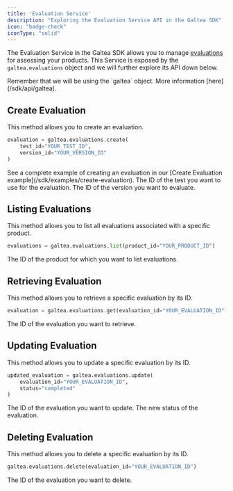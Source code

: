 ```yaml
---
title: 'Evaluation Service'
description: "Exploring the Evaluation Service API in the Galtea SDK"
icon: "badge-check"
iconType: "solid"
---
```


The Evaluation Service in the Galtea SDK allows you to manage [evaluations](/concepts/product/evaluation) for assessing your products.
This Service is exposed by the `galtea.evaluations` object and we will further explore its API down below.

<Info>
  Remember that we will be using the `galtea` object. More information [here](/sdk/api/galtea).
</Info>

## Create Evaluation

This method allows you to create an evaluation.

```python
evaluation = galtea.evaluations.create(
    test_id="YOUR_TEST_ID",
    version_id="YOUR_VERSION_ID"
)
```
<Info>
  See a complete example of creating an evaluation in our [Create Evaluation example](/sdk/examples/create-evaluation).
</Info>

<ResponseField name="test_id" type="string" required>
  The ID of the test you want to use for the evaluation.
</ResponseField>

<ResponseField name="version_id" type="string" required>
  The ID of the version you want to evaluate.
</ResponseField>

## Listing Evaluations

This method allows you to list all evaluations associated with a specific product.

```python
evaluations = galtea.evaluations.list(product_id="YOUR_PRODUCT_ID")
```

<ResponseField name="product_id" type="string" required>
  The ID of the product for which you want to list evaluations.
</ResponseField>

## Retrieving Evaluation

This method allows you to retrieve a specific evaluation by its ID.

```python
evaluation = galtea.evaluations.get(evaluation_id="YOUR_EVALUATION_ID")
```

<ResponseField name="evaluation_id" type="string" required>
  The ID of the evaluation you want to retrieve.
</ResponseField>

## Updating Evaluation

This method allows you to update a specific evaluation by its ID.

```python
updated_evaluation = galtea.evaluations.update(
    evaluation_id="YOUR_EVALUATION_ID",
    status="completed"
)
```

<ResponseField name="evaluation_id" type="string" required>
  The ID of the evaluation you want to update.
</ResponseField>

<ResponseField name="status" type="string">
  The new status of the evaluation.
</ResponseField>

## Deleting Evaluation

This method allows you to delete a specific evaluation by its ID.

```python
galtea.evaluations.delete(evaluation_id="YOUR_EVALUATION_ID")
```

<ResponseField name="evaluation_id" type="string" required>
  The ID of the evaluation you want to delete.
</ResponseField>

